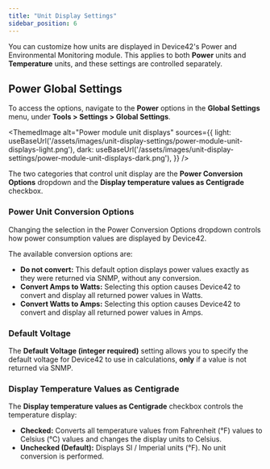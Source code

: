 ```yaml
---
title: "Unit Display Settings"
sidebar_position: 6
---
```



You can customize how units are displayed in Device42's Power and Environmental Monitoring module. This applies to both **Power** units and **Temperature** units, and these settings are controlled separately.

## Power Global Settings

To access the options, navigate to the **Power** options in the **Global Settings** menu, under **Tools > Settings > Global Settings**.

<ThemedImage
  alt="Power module unit displays"
  sources={{
    light: useBaseUrl('/assets/images/unit-display-settings/power-module-unit-displays-light.png'),
    dark: useBaseUrl('/assets/images/unit-display-settings/power-module-unit-displays-dark.png'),
  }}
/>

The two categories that control unit display are the **Power Conversion Options** dropdown and the **Display temperature values as Centigrade** checkbox.

### Power Unit Conversion Options

Changing the selection in the Power Conversion Options dropdown controls how power consumption values are displayed by Device42.

The available conversion options are:

- **Do not convert:** This default option displays power values exactly as they were returned via SNMP, without any conversion.
- **Convert Amps to Watts:** Selecting this option causes Device42 to convert and display all returned power values in Watts.
- **Convert Watts to Amps:** Selecting this option causes Device42 to convert and display all returned power values in Amps.

### Default Voltage

The **Default Voltage (integer required)** setting allows you to specify the default voltage for Device42 to use in calculations, **only** if a value is not returned via SNMP.

### Display Temperature Values as Centigrade

The **Display temperature values as Centigrade** checkbox controls the temperature display:

- **Checked:** Converts all temperature values from Fahrenheit (°F) values to Celsius (°C) values and changes the display units to Celsius.
- **Unchecked (Default):** Displays SI / Imperial units (°F). No unit conversion is performed.
